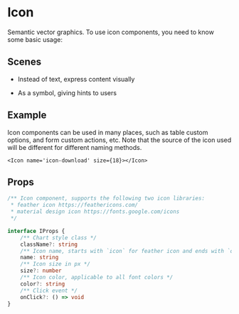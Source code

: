 # Icon

Semantic vector graphics. To use icon components, you need to know some basic usage:

## Scenes

- Instead of text, express content visually

- As a symbol, giving hints to users

## Example

<Notice type='warning'>
	Icon components can be used in many places, such as table custom options, and form custom
	actions, etc. Note that the source of the icon used will be different for different naming
	methods.
</Notice>

```tsx
<Icon name='icon-download' size={18}></Icon>
```

## Props

```ts
/** Icon component, supports the following two icon libraries:
 * feather icon https://feathericons.com/
 * material design icon https://fonts.google.com/icons
 */

interface IProps {
	/** Chart style class */
	className?: string
	/** Icon name, starts with `icon` for feather icon and ends with `outline/filled` for material design icon */
	name: string
	/** Icon size in px */
	size?: number
	/** Icon color, applicable to all font colors */
	color?: string
	/** Click event */
	onClick?: () => void
}
```
